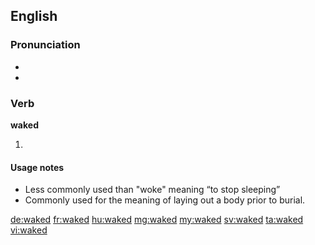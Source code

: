 ==English==

===Pronunciation===
* {{IPA|/ˈweɪkt/}}
* {{audio|En-us-waked.ogg|Audio (US)|lang=en}}

===Verb===
'''waked'''

# {{en-past of|wake}}

====Usage notes====
* Less commonly used than "woke" meaning “to stop sleeping”
* Commonly used for the meaning of laying out a body prior to burial.

[[de:waked]]
[[fr:waked]]
[[hu:waked]]
[[mg:waked]]
[[my:waked]]
[[sv:waked]]
[[ta:waked]]
[[vi:waked]]